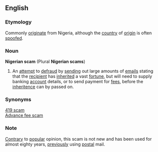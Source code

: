 ==English==
===Etymology===
Commonly [[originate]] from Nigeria, although the [[country]] of [[origin]] is often [[spoofed]].
===Noun===
'''Nigerian scam''' (Plural '''Nigerian scams''')
# An [[attempt]] to [[defraud]] by [[sending]] out large amounts of [[email]]s stating that the [[recipient]] has [[inherited]] a vast [[fortune]], but will need to supply banking [[account]] details, or to send payment for [[fee]]s, before the [[inheritence]] can by passed on.
===Synonyms===
[[419 scam]]<BR>
[[Advance fee scam]]

===Note===
[[Contrary]] to [[popular]] opinion, this scam is not new and has been used for almost eighty years, [[previously]] using [[postal]] mail.